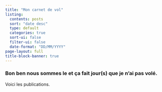 ```yaml
---
title: "Mon carnet de vol"
listing:
  contents: posts
  sort: "date desc"
  type: default
  categories: true
  sort-ui: false
  filter-ui: false
  date-format: "DD/MM/YYYY"
page-layout: full
title-block-banner: true
---
```


<div>
<h3>
Bon ben nous sommes le<script>
date = new Date().toLocaleDateString();
document.write(date);
</script>
 et ça fait <script>
let date_1 = new Date();
let date_2 = new Date(2022, 09, 20);

const days = (date_1, date_2) =>{
    let difference = date_1.getTime() - date_2.getTime();
    let TotalDays = Math.ceil(difference / (1000 * 3600 * 24));
    return TotalDays;
}
document.write(days(date_1, date_2));
</script> jour(s) que je n'ai pas volé.
</h3>
</div>

Voici les publications.